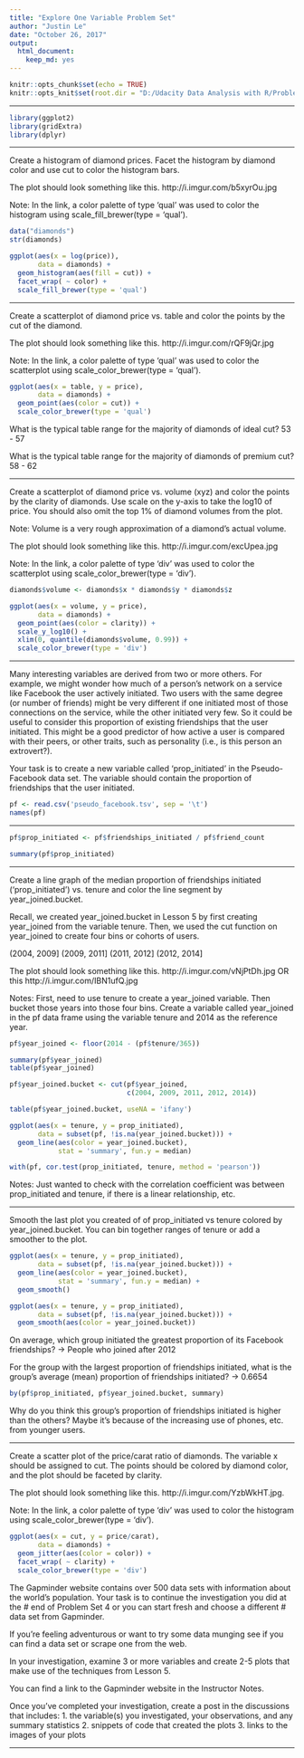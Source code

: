 ```yaml
---
title: "Explore One Variable Problem Set"
author: "Justin Le"
date: "October 26, 2017"
output: 
  html_document: 
    keep_md: yes
---
```


```r
knitr::opts_chunk$set(echo = TRUE)
knitr::opts_knit$set(root.dir = "D:/Udacity Data Analysis with R/Problem Sets")
```


***

```r
library(ggplot2)
library(gridExtra)
library(dplyr)
```

***
Create a histogram of diamond prices. Facet the histogram by diamond color and use cut to color the histogram bars.

The plot should look something like this.
http://i.imgur.com/b5xyrOu.jpg

Note: In the link, a color palette of type 'qual' was used to color the histogram using
scale_fill_brewer(type = 'qual').

```r
data("diamonds")
str(diamonds)
```

```r
ggplot(aes(x = log(price)),
       data = diamonds) +
  geom_histogram(aes(fill = cut)) +
  facet_wrap( ~ color) +
  scale_fill_brewer(type = 'qual')
```

***

Create a scatterplot of diamond price vs. table and color the points by the cut of the diamond.

The plot should look something like this.
http://i.imgur.com/rQF9jQr.jpg

Note: In the link, a color palette of type 'qual' was used to color the scatterplot using
scale_color_brewer(type = 'qual').

```r
ggplot(aes(x = table, y = price),
       data = diamonds) +
  geom_point(aes(color = cut)) +
  scale_color_brewer(type = 'qual')
```

What is the typical table range for the majority of diamonds of ideal cut? 53 - 57

What is the typical table range for the majority of diamonds of premium cut? 58 - 62

***

Create a scatterplot of diamond price vs. volume (xyz) and color the points by
the clarity of diamonds. Use scale on the y-axis to take the log10 of price. You should also
omit the top 1% of diamond volumes from the plot.

Note: Volume is a very rough approximation of a diamond's actual volume.

The plot should look something like this.
http://i.imgur.com/excUpea.jpg

Note: In the link, a color palette of type 'div' was used to color the scatterplot using
scale_color_brewer(type = 'div').

```r
diamonds$volume <- diamonds$x * diamonds$y * diamonds$z

ggplot(aes(x = volume, y = price),
       data = diamonds) +
  geom_point(aes(color = clarity)) +
  scale_y_log10() +
  xlim(0, quantile(diamonds$volume, 0.99)) +
  scale_color_brewer(type = 'div')
```

***

Many interesting variables are derived from two or more others. For example, we might wonder how much of a person's network on
a service like Facebook the user actively initiated. Two users with the same degree (or number of friends) might be very
different if one initiated most of those connections on the service, while the other initiated very few. So it could be
useful to consider this proportion of existing friendships that the user initiated. This might be a good predictor of how active
a user is compared with their peers, or other traits, such as personality (i.e., is this person an extrovert?).

Your task is to create a new variable called 'prop_initiated' in the Pseudo-Facebook data set. The variable should contain
the proportion of friendships that the user initiated.

```r
pf <- read.csv('pseudo_facebook.tsv', sep = '\t')
names(pf)
```

***

```r
pf$prop_initiated <- pf$friendships_initiated / pf$friend_count

summary(pf$prop_initiated)
```

***

Create a line graph of the median proportion of friendships initiated ('prop_initiated') vs.
tenure and color the line segment by year_joined.bucket.

Recall, we created year_joined.bucket in Lesson 5 by first creating year_joined from the variable tenure.
Then, we used the cut function on year_joined to create four bins or cohorts of users.

(2004, 2009]
(2009, 2011]
(2011, 2012]
(2012, 2014]

The plot should look something like this.
http://i.imgur.com/vNjPtDh.jpg
OR this
http://i.imgur.com/IBN1ufQ.jpg

Notes: First, need to use tenure to create a year_joined variable. Then bucket those years into those four bins.
Create a variable called year_joined in the pf data frame using the variable tenure and 2014 as the reference year.

```r
pf$year_joined <- floor(2014 - (pf$tenure/365))

summary(pf$year_joined)
table(pf$year_joined)
```

```r
pf$year_joined.bucket <- cut(pf$year_joined,
                             c(2004, 2009, 2011, 2012, 2014))

table(pf$year_joined.bucket, useNA = 'ifany')
```

```r
ggplot(aes(x = tenure, y = prop_initiated),
       data = subset(pf, !is.na(year_joined.bucket))) +
  geom_line(aes(color = year_joined.bucket),
            stat = 'summary', fun.y = median)
```

```r
with(pf, cor.test(prop_initiated, tenure, method = 'pearson'))
```

Notes: Just wanted to check with the correlation coefficient was between prop_initiated and tenure, if there
is a linear relationship, etc.

***

Smooth the last plot you created of of prop_initiated vs tenure colored by year_joined.bucket. You can bin together ranges
of tenure or add a smoother to the plot.

```r
ggplot(aes(x = tenure, y = prop_initiated),
       data = subset(pf, !is.na(year_joined.bucket))) +
  geom_line(aes(color = year_joined.bucket),
            stat = 'summary', fun.y = median) +
  geom_smooth()
```

```r
ggplot(aes(x = tenure, y = prop_initiated),
       data = subset(pf, !is.na(year_joined.bucket))) +
  geom_smooth(aes(color = year_joined.bucket))
```

On average, which group initiated the greatest proportion of its Facebook friendships? -> People who joined after 2012

For the group with the largest proportion of friendships initiated, what is the group's
average (mean) proportion of friendships initiated? -> 0.6654

```r
by(pf$prop_initiated, pf$year_joined.bucket, summary)
```

Why do you think this group's proportion of friendships initiated is higher than the others?
Maybe it's because of the increasing use of phones, etc. from younger users.

***

Create a scatter plot of the price/carat ratio of diamonds. The variable x should be
assigned to cut. The points should be colored by diamond color, and the plot should be
faceted by clarity.

The plot should look something like this.
http://i.imgur.com/YzbWkHT.jpg.

Note: In the link, a color palette of type 'div' was used to color the histogram using
scale_color_brewer(type = 'div').

```r
ggplot(aes(x = cut, y = price/carat),
       data = diamonds) +
  geom_jitter(aes(color = color)) +
  facet_wrap( ~ clarity) +
  scale_color_brewer(type = 'div')
```

The Gapminder website contains over 500 data sets with information about
the world's population. Your task is to continue the investigation you did at the
# end of Problem Set 4 or you can start fresh and choose a different
# data set from Gapminder.

If you’re feeling adventurous or want to try some data munging see if you can
find a data set or scrape one from the web.

In your investigation, examine 3 or more variables and create 2-5 plots that make
use of the techniques from Lesson 5.

You can find a link to the Gapminder website in the Instructor Notes.

Once you've completed your investigation, create a post in the discussions that includes:
      1. the variable(s) you investigated, your observations, and any summary statistics
      2. snippets of code that created the plots
      3. links to the images of your plots

***
